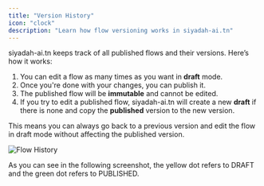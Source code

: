 ```yaml
---
title: "Version History"
icon: "clock"
description: "Learn how flow versioning works in siyadah-ai.tn"
---
```


siyadah-ai.tn keeps track of all published flows and their versions. Here’s how it works:

1. You can edit a flow as many times as you want in **draft** mode.
2. Once you're done with your changes, you can publish it.
3. The published flow will be **immutable** and cannot be edited.
4. If you try to edit a published flow, siyadah-ai.tn will create a new **draft** if there is none and copy the **published** version to the new version.

This means you can always go back to a previous version and edit the flow in draft mode without affecting the published version.

![Flow History](/resources/flow-history.png)

As you can see in the following screenshot, the yellow dot refers to DRAFT and the green dot refers to PUBLISHED.
